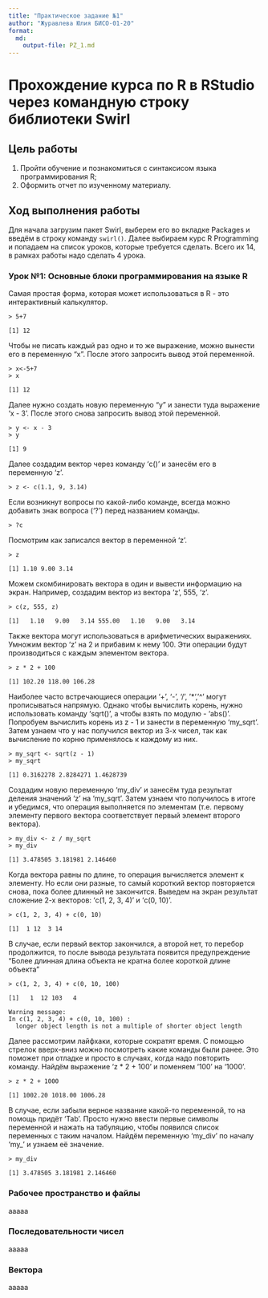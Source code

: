 ```yaml
---
title: "Практическое задание №1"
author: "Журавлева Юлия БИСО-01-20"
format: 
  md:
    output-file: PZ_1.md
---
```

# Прохождение курса по R в RStudio через командную строку библиотеки Swirl

## Цель работы

1.  Пройти обучение и познакомиться с синтаксисом языка программирования R;
2.  Оформить отчет по изученному материалу.

## Ход выполнения работы

Для начала загрузим пакет Swirl, выберем его во вкладке Packages и введём в строку команду `swirl()`. Далее выбираем курс R Programming и попадаем на список уроков, которые требуется сделать. Всего их 14, в рамках работы надо сделать 4 урока. 

### Урок №1: Основные блоки программирования на языке R

Самая простая форма, которая может использоваться в R - это интерактивный калькулятор.

```
> 5+7
```
```
[1] 12
```

Чтобы не писать каждый раз одно и то же выражение, можно вынести его в переменную "x". После этого запросить вывод этой переменной.

```
> x<-5+7
> x
```
```
[1] 12
```

Далее нужно создать новую переменную "y" и занести туда выражение 'x - 3'. После этого снова запросить вывод этой переменной.

```
> y <- x - 3
> y
```
```
[1] 9
```

Далее создадим вектор через команду 'c()' и занесём его в переменную 'z'.

```
> z <- c(1.1, 9, 3.14)
```

Если возникнут вопросы по какой-либо команде, всегда можно добавить знак вопроса ('?') перед названием команды. 

```
> ?c
```

Посмотрим как записался вектор в переменной 'z'.

```
> z
```
```
[1] 1.10 9.00 3.14
```

Можем скомбинировать вектора в один и вывести информацию на экран. Например, создадим вектор из вектора 'z', 555, 'z'. 

```
> c(z, 555, z)
```
```
[1]   1.10   9.00   3.14 555.00   1.10   9.00   3.14
```

Также вектора могут использоваться в арифметических выражениях. Умножим вектор 'z' на 2 и прибавим к нему 100. Эти операции будут производиться с каждым элементом вектора.

```
> z * 2 + 100
```
```
[1] 102.20 118.00 106.28
```

Наиболее часто встречающиеся операции '+', '-', '/', '*', '^' могут прописываться напрямую. Однако чтобы вычислить корень, нужно использовать команду 'sqrt()', а чтобы взять по модулю - 'abs()'. Попробуем вычислить корень из z - 1 и занести в переменную 'my_sqrt'. Затем узнаем что у нас получился вектор из 3-х чисел, так как вычисление по корню применялось к каждому из них.

```
> my_sqrt <- sqrt(z - 1)
> my_sqrt
```
```
[1] 0.3162278 2.8284271 1.4628739
```

Создадим новую переменную 'my_div' и занесём туда результат деления значений 'z' на 'my_sqrt'. Затем узнаем что получилось в итоге и убедимся, что операция выполняется по элементам (т.е. первому элементу первого вектора соответствует первый элемент второго вектора).
```
> my_div <- z / my_sqrt
> my_div
```
```
[1] 3.478505 3.181981 2.146460
```
Когда вектора равны по длине, то операция вычисляется элемент к элементу. Но если они разные, то самый короткий вектор повторяется снова, пока более длинный не закончится. Выведем на экран результат сложение 2-х векторов: 'c(1, 2, 3, 4)' и 'c(0, 10)'.

```
> c(1, 2, 3, 4) + c(0, 10)
```
```
[1]  1 12  3 14
```

В случае, если первый вектор закончился, а второй нет, то перебор продолжится, то после вывода результата появится предупреждение "Более длинная длина объекта не кратна более короткой длине объекта"

```
> c(1, 2, 3, 4) + c(0, 10, 100)
```
```
[1]   1  12 103   4
```
```
Warning message:
In c(1, 2, 3, 4) + c(0, 10, 100) :
  longer object length is not a multiple of shorter object length
```

Далее рассмотрим лайфхаки, которые сократят время. С помощью стрелок вверх-вниз можно посмотреть какие команды были ранее. Это поможет при отладке и просто в случаях, когда надо повторить команду. Найдём выражение 'z * 2 + 100' и поменяем '100' на '1000'.

``` 
> z * 2 + 1000
```
```
[1] 1002.20 1018.00 1006.28
```

В случае, если забыли верное название какой-то переменной, то на помощь придёт 'Tab'. Просто нужно ввести первые символы переменной и нажать на табуляцию, чтобы появился список переменных с таким началом. Найдём переменную 'my_div' по началу 'my_' и узнаем её значение.

```
> my_div
```
```
[1] 3.478505 3.181981 2.146460
```

### Рабочее пространство и файлы

ааааа

### Последовательности чисел

ааааа

### Вектора

ааааа
